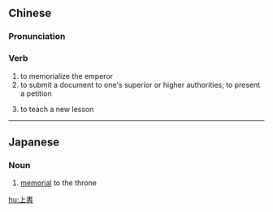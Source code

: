 {{also|上书}}
==Chinese==
{{zh-forms|s=上书}}

===Pronunciation===
{{zh-pron
|m=shàngshū
|c=soeng6 syu1
|mn=xm:siōng-su
|cat=v
}}

===Verb===
{{zh-verb}}

# to memorialize the emperor
# to submit a document to one's superior or higher authorities; to present a petition
# {{label|zh|archaic}} to teach a new lesson

----

==Japanese==
{{ja-kanjitab|じょう|しょ|yomi=on}}

===Noun===
{{ja-noun|じょうしょ}}

# [[memorial]] to the throne

[[hu:上書]]